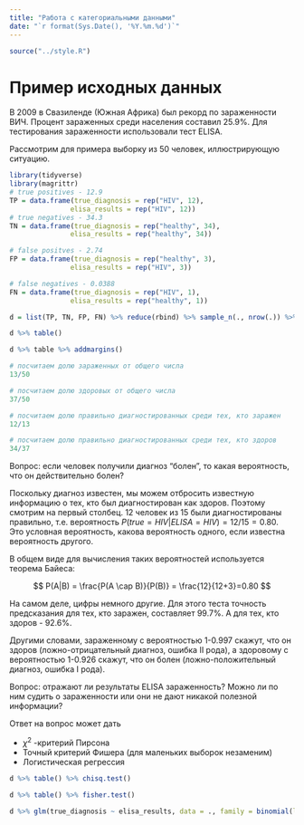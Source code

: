 ```yaml
---
title: "Работа с категориальными данными"
date: "`r format(Sys.Date(), '%Y.%m.%d')`"
---
```


```r
source("../style.R")
```

# Пример исходных данных

В 2009 в Свазиленде (Южная Африка) был рекорд по зараженности ВИЧ. Процент зараженных среди населения составил 25.9%. Для тестирования зараженности использовали тест ELISA.

Рассмотрим для примера выборку из 50 человек, иллюстрирующую ситуацию.

```r
library(tidyverse)
library(magrittr)
# true positives - 12.9
TP = data.frame(true_diagnosis = rep("HIV", 12),
               elisa_results = rep("HIV", 12))
# true negatives - 34.3
TN = data.frame(true_diagnosis = rep("healthy", 34),
               elisa_results = rep("healthy", 34))

# false positves - 2.74
FP = data.frame(true_diagnosis = rep("healthy", 3),
               elisa_results = rep("HIV", 3))

# false negatives - 0.0388
FN = data.frame(true_diagnosis = rep("HIV", 1),
               elisa_results = rep("healthy", 1))

d = list(TP, TN, FP, FN) %>% reduce(rbind) %>% sample_n(., nrow(.)) %>% set_rownames(1:nrow(.))

d %>% table()

d %>% table %>% addmargins()

# посчитаем долю зараженных от общего числа
13/50

# посчитаем долю здоровых от общего числа
37/50

# посчитаем долю правильно диагностированных среди тех, кто заражен
12/13

# посчитаем долю правильно диагностированных среди тех, кто здоров
34/37
```

Вопрос: если человек получили диагноз "болен", то какая вероятность, что он действительно болен?

Поскольку диагноз известен, мы можем отбросить известную информацию о тех, кто был диагностирован как здоров. Поэтому смотрим на первый столбец. 12 человек из 15 были диагностированы правильно, т.е. вероятность $P(true=HIV|ELISA=HIV) = 12/15 = 0.80$. Это условная вероятность, какова вероятность одного, если известна вероятность другого.

В общем виде для вычисления таких вероятностей используется теорема Байеса:

$$
P(A|B) = \frac{P(A \cap B)}{P(B)} = \frac{12}{12+3}=0.80
$$

На самом деле, цифры немного другие. Для этого теста точность предсказания для тех, кто заражен, составляет 99.7%. А для тех, кто здоров - 92.6%.

Другими словами, зараженному с вероятностью 1-0.997 скажут, что он здоров (ложно-отрицательный диагноз, ошибка II рода), а здоровому с вероятностью 1-0.926 скажут, что он болен (ложно-положительный диагноз, ошибка I рода).

Вопрос: отражают ли результаты ELISA зараженность? Можно ли по ним судить о зараженности или они не дают никакой полезной информации?

Ответ на вопрос может дать 

* $\chi^2$ -критерий Пирсона
* Точный критерий Фишера (для маленьких выборок незаменим)
* Логистическая регрессия

```r
d %>% table() %>% chisq.test()

d %>% table() %>% fisher.test()

d %>% glm(true_diagnosis ~ elisa_results, data = ., family = binomial(link = "logit")) %>% confint

```